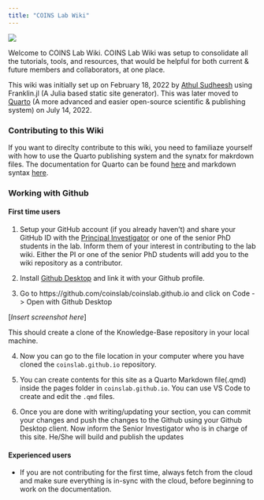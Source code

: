 ```yaml
---
title: "COINS Lab Wiki"
---
```

![](/img/1500x500.jfif)


Welcome to COINS Lab Wiki. COINS Lab Wiki was setup to consolidate all the tutorials, tools, and resources, that would be helpful for both current & future members and collaborators, at one place. 

This wiki was initially set up on February 18, 2022 by [Athul Sudheesh](https://athulsudheesh.com/) using Franklin.jl (A Julia based static site generator). This was later moved to [Quarto](https://quarto.org/) (A more advanced and easier open-source scientific & publishing system) on July 14, 2022.

### Contributing to this Wiki

If you want to direclty contribute to this wiki, you need to familiaze yourself with how to use the Quarto publishing system and the synatx for makrdown files. The documentation for Quarto can be found [here](https://quarto.org/docs/get-started/) and markdown syntax [here](https://www.markdownguide.org/cheat-sheet/).

### Working with Github 

#### First time users 

1. Setup your GitHub account (if you already haven't) and share your GitHub ID with the [Principal Investigator](https://github.com/rmgconsult) or one of the senior PhD students in the lab. Inform them of your interest in contributing to the lab wiki. Either the PI or one of the senior PhD students will add you to the wiki repository as a contributor.

2. Install [Github Desktop](https://desktop.github.com/) and link it with your Github profile.

3. Go to https://github.com/coinslab/coinslab.github.io and click on Code -> Open with Github Desktop 

[*Insert screenshot here*]

This should create a clone of the Knowledge-Base repository in your local machine.

4. Now you can go to the file location in your computer where you have cloned the `coinslab.github.io` repository.

5. You can create contents for this site as a Quarto Markdown file(.qmd) inside the pages folder in `coinslab.github.io`. You can use VS Code to create and edit the `.qmd` files.

6. Once you are done with writing/updating your section, you can commit your changes and push the changes to the Github using your Github Desktop client. Now inform the Senior Investigator who is in charge of this site. He/She will build and publish the updates

#### Experienced users 
- If you are not contributing for the first time, always fetch from the cloud and make sure everything is in-sync with the cloud, before beginning to work on the documentation.